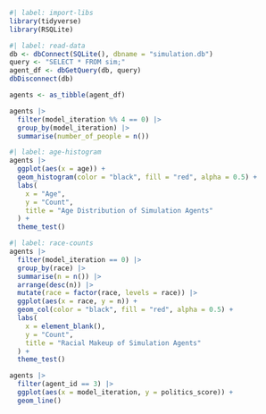 ```r
#| label: import-libs
library(tidyverse)
library(RSQLite)
```

```r
#| label: read-data
db <- dbConnect(SQLite(), dbname = "simulation.db")
query <- "SELECT * FROM sim;"
agent_df <- dbGetQuery(db, query)
dbDisconnect(db)

agents <- as_tibble(agent_df)
```

```r
agents |>
  filter(model_iteration %% 4 == 0) |>
  group_by(model_iteration) |>
  summarise(number_of_people = n())
```

```r
#| label: age-histogram
agents |>
  ggplot(aes(x = age)) +
  geom_histogram(color = "black", fill = "red", alpha = 0.5) +
  labs(
    x = "Age",
    y = "Count",
    title = "Age Distribution of Simulation Agents"
  ) +
  theme_test()
```

```r
#| label: race-counts
agents |>
  filter(model_iteration == 0) |>
  group_by(race) |>
  summarise(n = n()) |>
  arrange(desc(n)) |>
  mutate(race = factor(race, levels = race)) |>
  ggplot(aes(x = race, y = n)) +
  geom_col(color = "black", fill = "red", alpha = 0.5) +
  labs(
    x = element_blank(),
    y = "Count",
    title = "Racial Makeup of Simulation Agents"
  ) +
  theme_test()
```

```r
agents |>
  filter(agent_id == 3) |>
  ggplot(aes(x = model_iteration, y = politics_score)) +
  geom_line()
```


